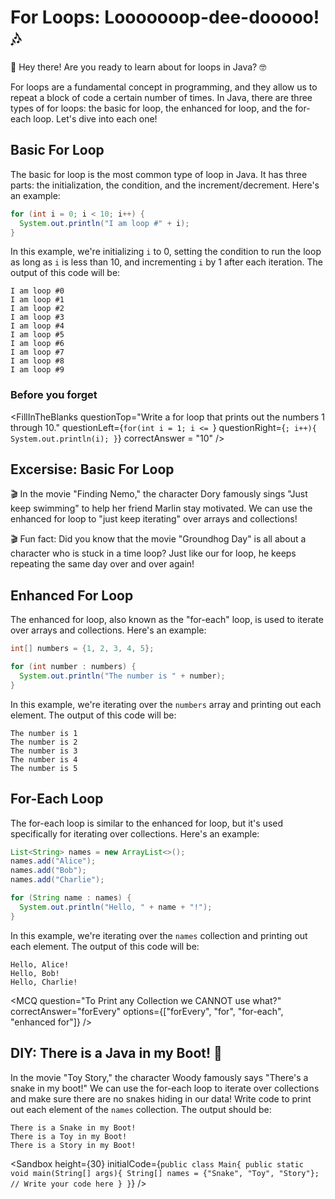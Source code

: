 
# For Loops: Looooooop-dee-dooooo! 🎶

👋 Hey there! Are you ready to learn about for loops in Java? 🤓

For loops are a fundamental concept in programming, and they allow us to repeat a block of code a certain number of times. In Java, there are three types of for loops: the basic for loop, the enhanced for loop, and the for-each loop. Let's dive into each one!

## Basic For Loop

The basic for loop is the most common type of loop in Java. It has three parts: the initialization, the condition, and the increment/decrement. Here's an example:

```java
for (int i = 0; i < 10; i++) {
  System.out.println("I am loop #" + i);
}
```

In this example, we're initializing `i` to 0, setting the condition to run the loop as long as `i` is less than 10, and incrementing `i` by 1 after each iteration. The output of this code will be:

```
I am loop #0
I am loop #1
I am loop #2
I am loop #3
I am loop #4
I am loop #5
I am loop #6
I am loop #7
I am loop #8
I am loop #9
```

### Before you forget

<FillInTheBlanks
    questionTop="Write a for loop that prints out the numbers 1 through 10."
    questionLeft={`for(int i = 1; i <= `}
    questionRight={`; i++){
        System.out.println(i);
    }`}
    correctAnswer = "10"
/>
    


## Excersise: Basic For Loop

🎬 In the movie "Finding Nemo," the character Dory famously sings "Just keep swimming" to help her friend Marlin stay motivated. We can use the enhanced for loop to "just keep iterating" over arrays and collections!

<Sandbox height={30} />

🎬 Fun fact: Did you know that the movie "Groundhog Day" is all about a character who is stuck in a time loop? Just like our for loop, he keeps repeating the same day over and over again!

## Enhanced For Loop

The enhanced for loop, also known as the "for-each" loop, is used to iterate over arrays and collections. Here's an example:

```java
int[] numbers = {1, 2, 3, 4, 5};

for (int number : numbers) {
  System.out.println("The number is " + number);
}
```

In this example, we're iterating over the `numbers` array and printing out each element. The output of this code will be:

```
The number is 1
The number is 2
The number is 3
The number is 4
The number is 5
```

## For-Each Loop

The for-each loop is similar to the enhanced for loop, but it's used specifically for iterating over collections. Here's an example:

```java
List<String> names = new ArrayList<>();
names.add("Alice");
names.add("Bob");
names.add("Charlie");

for (String name : names) {
  System.out.println("Hello, " + name + "!");
}
```

In this example, we're iterating over the `names` collection and printing out each element. The output of this code will be:

```
Hello, Alice!
Hello, Bob!
Hello, Charlie!
```

<MCQ
  question="To Print any Collection we CANNOT use what?"
  correctAnswer="forEvery"
  options={["forEvery", "for", "for-each", "enhanced for"]}
/>

## DIY: There is a Java in my Boot! 🤠

In the movie "Toy Story," the character Woody famously says "There's a snake in my boot!" We can use the for-each loop to iterate over collections and make sure there are no snakes hiding in our data!
Write code to print out each element of the `names` collection. The output should be:

```
There is a Snake in my Boot!
There is a Toy in my Boot!
There is a Story in my Boot!
```

<Sandbox
  height={30}
  initialCode={`public class Main{
    public static void main(String[] args){
        String[] names = {"Snake", "Toy", "Story"};
        // Write your code here
    }
    }`}
/>
